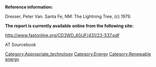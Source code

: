 '''Reference information:'''

Dresser, Peter Van. Santa Fe, NM: The Lightning Tree, (c) 1979.


'''The report is currently available online from the following site:'''

http://www.fastonline.org/CD3WD_40/JF/431/23-537.pdf


AT Sourcebook
[[Category:Appropriate_technology]]
[[Category:Energy]]
[[Category:Renewable energy]]